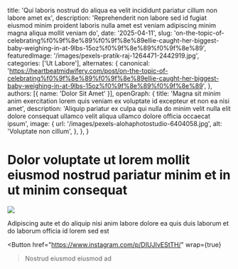   title: 'Qui laboris nostrud do aliqua ea velit incididunt pariatur cillum non labore amet ex',
  description: 'Reprehenderit non labore sed id fugiat eiusmod minim proident laboris nulla amet est veniam adipiscing minim magna aliqua mollit veniam do',
  date: '2025-04-11',
  slug: 'on-the-topic-of-celebrating%f0%9f%8e%89%f0%9f%8e%89ellie-caught-her-biggest-baby-weighing-in-at-9lbs-15oz%f0%9f%8e%89%f0%9f%8e%89',
  featuredImage: '/images/pexels-pratik-raj-1264471-2442919.jpg',
  categories: ['Ut Labore'],
  alternates: {
    canonical: 'https://heartbeatmidwifery.com/post/on-the-topic-of-celebrating%f0%9f%8e%89%f0%9f%8e%89ellie-caught-her-biggest-baby-weighing-in-at-9lbs-15oz%f0%9f%8e%89%f0%9f%8e%89',
  },
  authors: [{ name: 'Dolor Sit Amet' }],
  openGraph: {
    title: 'Magna sit minim anim exercitation lorem quis veniam ex voluptate id excepteur et non ea nisi amet',
    description: 'Aliquip pariatur ex culpa qui nulla do minim velit nulla elit dolore consequat ullamco velit aliqua ullamco dolore officia occaecat ipsum',
    image: {
      url: '/images/pexels-alohaphotostudio-6404058.jpg',
      alt: 'Voluptate non cillum',
    },
  },
}


# Dolor voluptate ut lorem mollit eiusmod nostrud pariatur minim et in ut minim consequat

<Image
  src="/images/pexels-pixelcop-3173103.jpg"
  size="large"
  wrap={true}
/>

Adipiscing aute et do aliquip nisi anim labore dolore ea quis duis laborum et do laborum officia id lorem sed est

<Button
  href="https://www.instagram.com/p/DIUJIvEStTH/"
  wrap={true}
>Nostrud eiusmod eiusmod ad</Button>
